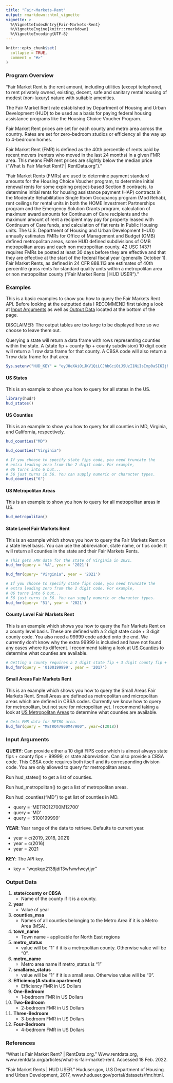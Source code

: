 ```yaml
---
title: "Fair-Markets-Rent"
output: rmarkdown::html_vignette
vignette: >
  %\VignetteIndexEntry{Fair-Markets-Rent}
  %\VignetteEngine{knitr::rmarkdown}
  %\VignetteEncoding{UTF-8}
---
```


```r
knitr::opts_chunk$set(
  collapse = TRUE,
  comment = "#>"
)
```

### Program Overview

"Fair Market Rent is the rent amount, including utilities (except telephone),
to rent privately owned, existing, decent, safe and sanitary rental housing of 
modest (non-luxury) nature with suitable amenities.

The Fair Market Rent rate established by Department of Housing and Urban 
Development (HUD) to be used as a basis for paying federal housing assistance
programs like the Housing Choice Voucher Program.

Fair Market Rent prices are set for each county and metro area across the
country. Rates are set for zero-bedroom studios or efficiency all the way
up to 4-bedroom homes.

Fair Market Rent (FMR) is defined as the 40th percentile of rents paid by 
recent movers (renters who moved in the last 24 months) in a given FMR area. 
This means FMR rent prices are slightly below the median price 
("What Is Fair Market Rent? | RentData.org")."


"Fair Market Rents (FMRs) are used to determine payment standard amounts for the
Housing Choice Voucher program, to determine initial renewal rents for some
expiring project-based Section 8 contracts, to determine initial rents for
housing assistance payment (HAP) contracts in the Moderate Rehabilitation Single
Room Occupancy program (Mod Rehab), rent ceilings for rental units in both the
HOME Investment Partnerships program and the Emergency Solution Grants program,
calculation of maximum award amounts for Continuum of Care recipients and the
maximum amount of rent a recipient may pay for property leased with Continuum of
Care funds, and calculation of flat rents in Public Housing units. The U.S.
Department of Housing and Urban Development (HUD) annually estimates FMRs for
Office of Management and Budget (OMB) defined metropolitan areas, some HUD
defined subdivisions of OMB metropolitan areas and each non metropolitan county.
42 USC 1437f requires FMRs be posted at least 30 days before they are effective
and that they are effective at the start of the federal fiscal year (generally
October 1). Fair Market Rents, as defined in 24 CFR 888.113 are estimates of
40th percentile gross rents for standard quality units within a metropolitan
area or non metropolitan county ("Fair Market Rents | HUD USER")."

### Examples

This is a basic examples to show you how to query the Fair Markets Rent API. Before
looking at the outputted data I RECOMMEND first taking a look at [Input Arguments][]
as well as [Output Data][] located at the bottom of the page.

DISCLAIMER: The output tables are too large to be displayed here so we choose to
leave them out.

Querying a state will return a data frame with rows representing counties 
within the state. A (state fip + county fip + county subdivision) 10 digit code
will return a 1 row data frame for that county. A CBSA code will also return a 1 
row data frame for that area. 

```r
Sys.setenv("HUD_KEY" = "eyJ0eXAiOiJKV1QiLCJhbGciOiJSUzI1NiIsImp0aSI6IjhmOTJkOWUxYTE4MTdjNzliMTJhZDljMGI1OWVkMTYwYWY1MTAxOGZhZjRhZGM0NTc1MjZkZjE0YmQ4ODY4MTA5ZGQ3YjhiODgxYmE0OTMzIn0.eyJhdWQiOiI2IiwianRpIjoiOGY5MmQ5ZTFhMTgxN2M3OWIxMmFkOWMwYjU5ZWQxNjBhZjUxMDE4ZmFmNGFkYzQ1NzUyNmRmMTRiZDg4NjgxMDlkZDdiOGI4ODFiYTQ5MzMiLCJpYXQiOjE2NDUwNzA0MjksIm5iZiI6MTY0NTA3MDQyOSwiZXhwIjoxOTYwNjAzMjI5LCJzdWIiOiIyOTA3NCIsInNjb3BlcyI6W119.Kc6EJW68m7tjs6Oa0ecOWqAbp0qa1tp9uCb25JhmAhBu-g9JM44bFOKixiCSRUauZb63vAf6t9o-rEHFn-Lsew")
```

#### US States
This is an example to show you how to query for all states in the US.
```r
library(hudr)
hud_states()
```

#### US Counties 
This is an example to show you how to query for all counties in MD,
Virginia, and California, respectively.
```r
hud_counties("MD")

hud_counties("Virginia")

# If you choose to specify state fips code, you need truncate the 
# extra leading zero from the 2 digit code. For example,
# 06 turns into 6 but...
# 56 just turns in 56. You can supply numeric or character types.
hud_counties("6")
```

#### US Metropolitan Areas
This is an example to show you how to query for all metropolitan areas in US.
```r
hud_metropolitan()
```

#### State Level Fair Markets Rent
This is an example which shows you how to query the Fair Markets Rent on
a state level basis. You can use the abbreviation, state name, or fips code. It
will return all counties in the state and their Fair Markets Rents.
```r
# This gets FMR data for the state of Virginia in 2021.
hud_fmr(query = 'VA', year = '2021')

hud_fmr(query= "Virginia", year = '2021')

# If you choose to specify state fips code, you need truncate the 
# extra leading zero from the 2 digit code. For example,
# 06 turns into 6 but...
# 56 just turns in 56. You can supply numeric or character types.
hud_fmr(query= "51", year = '2021')
```

#### County Level Fair Markets Rent
This is an example which shows you how to query the Fair Markets Rent on a
county level basis. These are defined with a 2 digit state code + 3 digit county code.
You also need a 99999 code added onto the end. We currently don't know why the 
extra 99999 is included and have not found any cases where its different. I recommend
taking a look at [US Counties][] to determine what counties are available.
```r
# Getting a county requires a 2 digit state fip + 3 digit county fip + 99999
hud_fmr(query = '0100199999', year = '2017')
```

#### Small Areas Fair Markets Rent
This is an example which shows you how to query the Small Areas Fair Markets Rent.
Small Areas are defined as metropolitan and micropolitan areas which are defined in
CBSA codes. Currently we know how to query for metropolitan, but not sure for 
micropolitan yet. I recommend
taking a look at [US Metropolitan Areas][] to determine what counties are available.
```r
# Gets FMR data for METRO area.
hud_fmr(query = "METRO47900M47900", year=c(2018))
```

### Input Arguments

**QUERY**: Can provide either a 10 digit FIPS code which is almost always
  state fips + county fips + 99999, or state abbreviation. 
  Can also provide a CBSA code. This CBSA code requires both itself and its
  corresponding division code. You are only allowed to query for metropolitan areas.
  
  Run hud_states() to get a list of counties.
  
  Run hud_metropolitan() to get a list of metropolitan areas.
  
  Run hud_counties("MD") to get list of counties in MD.
  
  * query = 'METRO12700M12700'
  * query = 'MD'
  * query = '5100199999'

**YEAR**: Year range of the data to retrieve. Defaults to current year. 

  * year = c(2019, 2018, 2021)
  * year = c(2016)
  * year = 2021

**KEY**: The API key.

  * key = "wqokqo2138jdi13wfwwfwcytjyr"
  
### Output Data 

1) **state/county or CBSA**
    * Name of the county if it is a county.


2) **year** 
    * Value of year


3) **counties_msa**
    * Names of all counties belonging to the Metro Area if it is a Metro Area
    (MSA).


4) **town_name**
    * Town name - applicable for North East regions


5) **metro_status**
    * value will be "1" if it is a metropolitan county. Otherwise value will be
    "0".


6) **metro_name** 
    * Metro area name if metro_status is "1"


7) **smallarea_status** 
    * value will be "1" if it is a small area. Otherwise value will be "0".


8) **Efficiency(A studio apartment)** 
    * Efficiency FMR in US Dollars


9) **One-Bedroom** 
    * 1-bedroom FMR in US Dollars


10) **Two-Bedroom** 
    * 2-bedroom FMR in US Dollars


11) **Three-Bedroom** 
    * 3-bedroom FMR in US Dollars


12) **Four-Bedroom** 
    * 4-bedroom FMR in US Dollars
    

### References

"What Is Fair Market Rent? | RentData.org." Www.rentdata.org,
www.rentdata.org/articles/what-is-fair-market-rent. Accessed 18 Feb. 2022.

"Fair Market Rents | HUD USER." Huduser.gov, U.S Department of Housing and Urban
Development, 2017, www.huduser.gov/portal/datasets/fmr.html.
